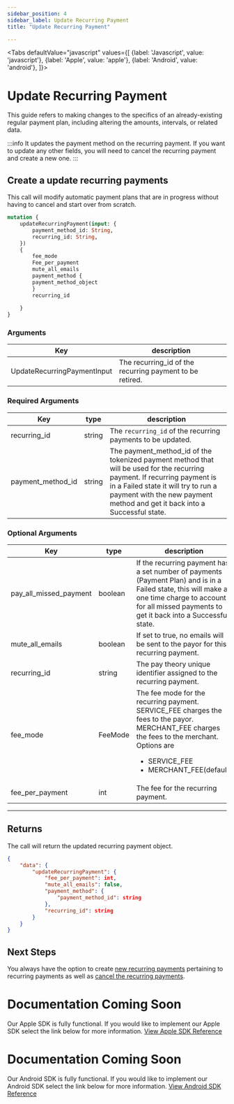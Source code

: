```yaml
---
sidebar_position: 4
sidebar_label: Update Recurring Payment
title: "Update Recurring Payment"

---
```




<Tabs
  defaultValue="javascript"
  values={[
    {label: 'Javascript', value: 'javascript'},
    {label: 'Apple', value: 'apple'},
    {label: 'Android', value: 'android'},
  ]}>
  <TabItem value="javascript">

# Update Recurring Payment
This guide refers to making changes to the specifics of an already-existing regular payment plan, including altering the amounts, intervals, or related data.

:::info
It updates the payment method on the recurring payment. If you want to update any other fields, you will need to cancel the recurring payment and create a new one.
:::


## Create a update recurring payments
This call will modify automatic payment plans that are in progress without having to cancel and start over from scratch.

```graphql
mutation {
	updateRecurringPayment(input: {
        payment_method_id: String,
        recurring_id: String,
    }) 
    {
        fee_mode
        Fee_per_payment
        mute_all_emails
        payment_method {
        payment_method_object
        }
        recurring_id
        
    }
}
```

### Arguments
|Key                |       description                     |
|-------------------|---------------------------------------|     
| UpdateRecurringPaymentInput |The recurring_id of the recurring payment to be retired.|

### Required Arguments
|Key                |type         |       description                     |
|-------------------|-------------|---------------------------------------|     
| recurring_id      |string        |The `recurring_id` of the recurring payments to be updated.|
| payment_method_id      |string      |The payment_method_id of the tokenized payment method that will be used for the recurring payment. If recurring payment is in a Failed state it will try to run a payment with the new payment method and get it back into a Successful state.|


### Optional Arguments
|Key                 |type             |description                                 |
|---------------------|-----------------|--------------------------------------------|    
| pay_all_missed_payment      |boolean     | If the recurring payment has a set number of payments (Payment Plan) and is in a Failed state, this will make a one time charge to account for all missed payments to get it back into a Successful state.|
| mute_all_emails          |boolean     |If set to true, no emails will be sent to the payor for this recurring payment.|
| recurring_id        |string     | The pay theory unique identifier assigned to the recurring payment.|
| fee_mode            |FeeMode        |The fee mode for the recurring payment. SERVICE_FEE charges the fees to the payor. MERCHANT_FEE charges the fees to the merchant. Options are<ul><li>SERVICE_FEE</li><li>MERCHANT_FEE(default)</li></ul>|
| fee_per_payment              | int  | The fee for the recurring payment. |


***

## Returns
The call will return the updated recurring payment object.

```JSON
{
    "data": {
        "updateRecurringPayment": {
            "fee_per_payment": int,
            "mute_all_emails": false,
            "payment_method": {
                "payment_method_id": string
            },
            "recurring_id": string
        }
    }
}

```

## Next Steps
You always have the option to create [new recurring payments](../create_a_payment_plan.mdx) pertaining to recurring payments as well as [cancel the recurring payments](cancel_recurring_payments.mdx).


</TabItem>
  <TabItem value="apple">

# Documentation Coming Soon
Our Apple SDK is fully functional. If you would like to implement our Apple SDK select the link below for more information.
<a href= "../../../sdk/apple/MAIN" class="button button--primary button--md">View Apple SDK Reference</a>

  </TabItem>

  <TabItem value="android">

# Documentation Coming Soon
Our Android SDK is fully functional. If you would like to implement our Android SDK select the link below for more information.
<a href= "../../../sdk/android/MAIN" class="button button--primary button--md">View Android SDK Reference</a>

  </TabItem>

</Tabs>